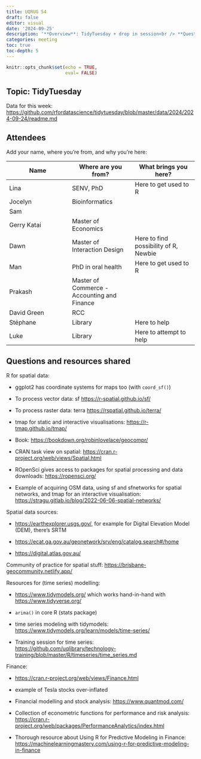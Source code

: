 ```yaml
---
title: UQRUG 54
draft: false
editor: visual
date: '2024-09-25'
description: '**Overview**: TidyTuesday + drop in session<br /> **Questions**: spatial data; time series modelling; finance'
categories: meeting
toc: true
toc-depth: 5
---
```


```r
knitr::opts_chunk$set(echo = TRUE,
                      eval= FALSE)
```

## Topic: TidyTuesday

Data for this week: <https://github.com/rfordatascience/tidytuesday/blob/master/data/2024/2024-09-24/readme.md>

## Attendees

Add your name, where you're from, and why you're here:

| Name | Where are you from? | What brings you here? |
|----|----|----|
| Lina | SENV, PhD | Here to get used to R |
| Jocelyn | Bioinformatics |  |
| Sam |  |  |
| Gerry Katai | Master of Economics |  |
| Dawn | Master of Interaction Design | Here to find possibility of R, Newbie |
| Man | PhD in oral health | Here to get used to R |
| Prakash | Master of Commerce - Accounting and Finance |  |
| David Green | RCC |  |
| Stéphane | Library | Here to help |
| Luke | Library | Here to attempt to help |

## Questions and resources shared

R for spatial data:

-   ggplot2 has coordinate systems for maps too (with `coord_sf()`)

-   To process vector data: sf <https://r-spatial.github.io/sf/>

-   To process raster data: terra <https://rspatial.github.io/terra/>

-   tmap for static and interactive visualisations: <https://r-tmap.github.io/tmap/>

-   Book: <https://bookdown.org/robinlovelace/geocompr/>

-   CRAN task view on spatial: <https://cran.r-project.org/web/views/Spatial.html>

-   ROpenSci gives access to packages for spatial processing and data downloads: <https://ropensci.org/>

-   Example of acquiring OSM data, using sf and sfnetworks for spatial networks, and tmap for an interactive visualisation: <https://stragu.gitlab.io/blog/2022-06-06-spatial-networks/>

Spatial data sources:

-   <https://earthexplorer.usgs.gov/,> for example for Digital Elevation Model (DEM), there's SRTM

-   <https://ecat.ga.gov.au/geonetwork/srv/eng/catalog.search#/home>

-   <https://digital.atlas.gov.au/>

Community of practice for spatial stuff: <https://brisbane-geocommunity.netlify.app/>

Resources for (time series) modelling:

-   <https://www.tidymodels.org/> which works hand-in-hand with <https://www.tidyverse.org/>

-   `arima()` in core R (stats package)

-   time series modeling with tidymodels: <https://www.tidymodels.org/learn/models/time-series/>

-   Training session for time series: <https://github.com/uqlibrary/technology-training/blob/master/R/timeseries/time_series.md>

Finance:

-   <https://cran.r-project.org/web/views/Finance.html>

-   example of Tesla stocks over-inflated

-   Financial modelling and stock analysis: <https://www.quantmod.com/>

-   Collection of econometric functions for performance and risk analysis: <https://cran.r-project.org/web/packages/PerformanceAnalytics/index.html>

-   Thorough resource about Using R for Predictive Modeling in Finance: <https://machinelearningmastery.com/using-r-for-predictive-modeling-in-finance>
